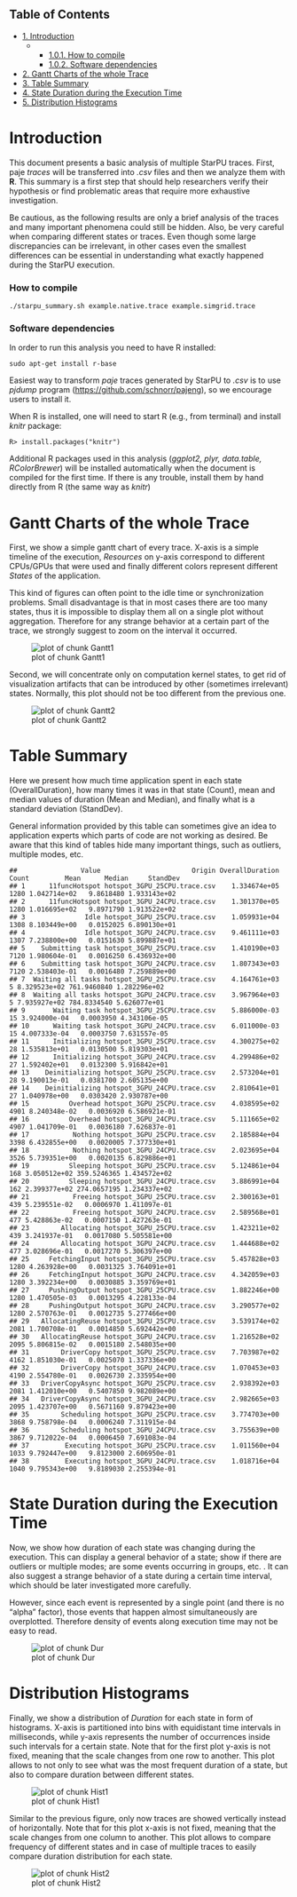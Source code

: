 <div id="table-of-contents">
<h2>Table of Contents</h2>
<div id="text-table-of-contents">
<ul>
<li><a href="#sec-1">1. Introduction</a>
<ul>
<li>
<ul>
<li><a href="#sec-1-0-1">1.0.1. How to compile</a></li>
<li><a href="#sec-1-0-2">1.0.2. Software dependencies</a></li>
</ul>
</li>
</ul>
</li>
<li><a href="#sec-2">2. Gantt Charts of the whole Trace</a></li>
<li><a href="#sec-3">3. Table Summary</a></li>
<li><a href="#sec-4">4. State Duration during the Execution Time</a></li>
<li><a href="#sec-5">5. Distribution Histograms</a></li>
</ul>
</div>
</div>










# Introduction

This document presents a basic analysis of multiple StarPU
traces. First, paje *traces* will be transferred into *.csv* files and
then we analyze them with **R**. This summary is a first step that
should help researchers verify their hypothesis or find problematic
areas that require more exhaustive investigation.

Be cautious, as the following results are only a brief analysis of
the traces and many important phenomena could still be hidden. Also,
be very careful when comparing different states or traces. Even
though some large discrepancies can be irrelevant, in other cases
even the smallest differences can be essential in understanding what
exactly happened during the StarPU execution.

### How to compile

    ./starpu_summary.sh example.native.trace example.simgrid.trace

### Software dependencies

In order to run this analysis you need to have R installed:

    sudo apt-get install r-base 

Easiest way to transform *paje* traces generated by StarPU to *.csv* is to use *pjdump* program (<https://github.com/schnorr/pajeng>), so we encourage users to install it.

When R is installed, one will need to start R (e.g., from terminal) and install *knitr* package:

    R> install.packages("knitr")

Additional R packages used in this analysis (*ggplot2, plyr, data.table, RColorBrewer*) will be installed automatically when the document is compiled for the first time. If there is any trouble, install them by hand directly from R (the same way as *knitr*)

# Gantt Charts of the whole Trace

First, we show a simple gantt chart of every trace. X-axis is a
simple timeline of the execution, *Resources* on y-axis correspond
to different CPUs/GPUs that were used and finally different colors
represent different *States* of the application.

This kind of figures can often point to the idle time or
synchronization problems. Small disadvantage is that in most cases
there are too many states, thus it is impossible to display them all
on a single plot without aggregation. Therefore for any strange
behavior at a certain part of the trace, we strongly suggest to zoom
on the interval it occurred.

![plot of chunk Gantt1](figure/Gantt1-1.png)

Second, we will concentrate only on computation kernel states, to
get rid of visualization artifacts that can be introduced by other
(sometimes irrelevant) states. Normally, this plot should not be too
different from the previous one.

![plot of chunk Gantt2](figure/Gantt2-1.png)

# Table Summary

Here we present how much time application spent in each state
(OverallDuration), how many times it was in that state (Count),
mean and median values of duration (Mean and Median), and finally
what is a standard deviation (StandDev).

General information provided by this table can sometimes give an
idea to application experts which parts of code are not working as
desired. Be aware that this kind of tables hide many important
things, such as outliers, multiple modes, etc.


```
##                Value                       Origin OverallDuration Count         Mean      Median     StandDev
## 1      11funcHotspot hotspot_3GPU_25CPU.trace.csv    1.334674e+05  1280 1.042714e+02   9.8618480 1.933143e+02
## 2      11funcHotspot hotspot_3GPU_24CPU.trace.csv    1.301370e+05  1280 1.016695e+02   9.8971790 1.913522e+02
## 3               Idle hotspot_3GPU_25CPU.trace.csv    1.059931e+04  1308 8.103449e+00   0.0152025 6.890130e+01
## 4               Idle hotspot_3GPU_24CPU.trace.csv    9.461111e+03  1307 7.238800e+00   0.0151630 5.899887e+01
## 5    Submitting task hotspot_3GPU_25CPU.trace.csv    1.410190e+03  7120 1.980604e-01   0.0016250 6.436932e+00
## 6    Submitting task hotspot_3GPU_24CPU.trace.csv    1.807343e+03  7120 2.538403e-01   0.0016480 7.259889e+00
## 7  Waiting all tasks hotspot_3GPU_25CPU.trace.csv    4.164761e+03     5 8.329523e+02 761.9460840 1.282296e+02
## 8  Waiting all tasks hotspot_3GPU_24CPU.trace.csv    3.967964e+03     5 7.935927e+02 784.8334540 5.626077e+01
## 9       Waiting task hotspot_3GPU_25CPU.trace.csv    5.886000e-03    15 3.924000e-04   0.0003950 4.343106e-05
## 10      Waiting task hotspot_3GPU_24CPU.trace.csv    6.011000e-03    15 4.007333e-04   0.0003750 7.631557e-05
## 11      Initializing hotspot_3GPU_25CPU.trace.csv    4.300275e+02    28 1.535813e+01   0.0130500 5.819303e+01
## 12      Initializing hotspot_3GPU_24CPU.trace.csv    4.299486e+02    27 1.592402e+01   0.0132300 5.916842e+01
## 13    Deinitializing hotspot_3GPU_25CPU.trace.csv    2.573204e+01    28 9.190013e-01   0.0381700 2.605135e+00
## 14    Deinitializing hotspot_3GPU_24CPU.trace.csv    2.810641e+01    27 1.040978e+00   0.0303420 2.930787e+00
## 15          Overhead hotspot_3GPU_25CPU.trace.csv    4.038595e+02  4901 8.240348e-02   0.0036920 6.586921e-01
## 16          Overhead hotspot_3GPU_24CPU.trace.csv    5.111665e+02  4907 1.041709e-01   0.0036180 7.626837e-01
## 17           Nothing hotspot_3GPU_25CPU.trace.csv    2.185884e+04  3398 6.432855e+00   0.0020005 7.377330e+01
## 18           Nothing hotspot_3GPU_24CPU.trace.csv    2.023695e+04  3526 5.739351e+00   0.0020135 6.829886e+01
## 19          Sleeping hotspot_3GPU_25CPU.trace.csv    5.124861e+04   168 3.050512e+02 359.5246365 1.434572e+02
## 20          Sleeping hotspot_3GPU_24CPU.trace.csv    3.886991e+04   162 2.399377e+02 274.0657195 1.234337e+02
## 21           Freeing hotspot_3GPU_25CPU.trace.csv    2.300163e+01   439 5.239551e-02   0.0006970 1.411097e-01
## 22           Freeing hotspot_3GPU_24CPU.trace.csv    2.589568e+01   477 5.428863e-02   0.0007150 1.427263e-01
## 23        Allocating hotspot_3GPU_25CPU.trace.csv    1.423211e+02   439 3.241937e-01   0.0017080 5.505581e+00
## 24        Allocating hotspot_3GPU_24CPU.trace.csv    1.444688e+02   477 3.028696e-01   0.0017270 5.306397e+00
## 25     FetchingInput hotspot_3GPU_25CPU.trace.csv    5.457828e+03  1280 4.263928e+00   0.0031325 3.764091e+01
## 26     FetchingInput hotspot_3GPU_24CPU.trace.csv    4.342059e+03  1280 3.392234e+00   0.0030885 3.359769e+01
## 27     PushingOutput hotspot_3GPU_25CPU.trace.csv    1.882246e+00  1280 1.470505e-03   0.0013295 4.228133e-04
## 28     PushingOutput hotspot_3GPU_24CPU.trace.csv    3.290577e+02  1280 2.570763e-01   0.0012735 5.277466e+00
## 29   AllocatingReuse hotspot_3GPU_25CPU.trace.csv    3.539174e+02  2081 1.700708e-01   0.0014850 5.692442e+00
## 30   AllocatingReuse hotspot_3GPU_24CPU.trace.csv    1.216528e+02  2095 5.806815e-02   0.0015180 2.548035e+00
## 31        DriverCopy hotspot_3GPU_25CPU.trace.csv    7.703987e+02  4162 1.851030e-01   0.0025070 1.337336e+00
## 32        DriverCopy hotspot_3GPU_24CPU.trace.csv    1.070453e+03  4190 2.554780e-01   0.0026730 2.335954e+00
## 33   DriverCopyAsync hotspot_3GPU_25CPU.trace.csv    2.938392e+03  2081 1.412010e+00   0.5407850 9.982089e+00
## 34   DriverCopyAsync hotspot_3GPU_24CPU.trace.csv    2.982665e+03  2095 1.423707e+00   0.5671160 9.879423e+00
## 35        Scheduling hotspot_3GPU_25CPU.trace.csv    3.774703e+00  3868 9.758798e-04   0.0006240 7.311915e-04
## 36        Scheduling hotspot_3GPU_24CPU.trace.csv    3.755639e+00  3867 9.712022e-04   0.0006450 7.691083e-04
## 37         Executing hotspot_3GPU_25CPU.trace.csv    1.011560e+04  1033 9.792447e+00   9.8123000 2.606950e-01
## 38         Executing hotspot_3GPU_24CPU.trace.csv    1.018716e+04  1040 9.795343e+00   9.8189030 2.255394e-01
```

# State Duration during the Execution Time

Now, we show how duration of each state was changing during the
execution. This can display a general behavior of a state; show if
there are outliers or multiple modes; are some events occurring in
groups, etc. . It can also suggest a strange behavior of a state
during a certain time interval, which should be later investigated
more carefully.

  However, since each event is represented by a single point (and
there is no "alpha" factor), those events that happen almost
simultaneously are overplotted. Therefore density of events along
execution time may not be easy to read.

![plot of chunk Dur](figure/Dur-1.png)

# Distribution Histograms

Finally, we show a distribution of *Duration* for each state in form
of histograms. X-axis is partitioned into bins with equidistant time
intervals in milliseconds, while y-axis represents the number of
occurrences inside such intervals for a certain state. Note that for
the first plot y-axis is not fixed, meaning that the scale changes
from one row to another. This plot allows to not only to see what
was the most frequent duration of a state, but also to compare
duration between different states.

![plot of chunk Hist1](figure/Hist1-1.png)

Similar to the previous figure, only now traces are showed vertically
instead of horizontally. Note that for this plot x-axis is not fixed,
meaning that the scale changes from one column to another. This plot
allows to compare frequency of different states and in case of
multiple traces to easily compare duration distribution for each
state.

![plot of chunk Hist2](figure/Hist2-1.png)
